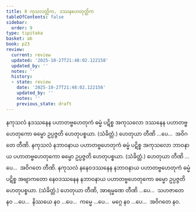 ```yaml
---
title: 8 ကုသလတ္တိက, ဒဿနဟေတုတ္တိက
tableOfContents: false
sidebar:
  order: 9
type: tipitaka
basket: ab
book: p23
review:
  current: review
  updated: '2025-10-27T21:48:02.122158'
  updated_by: ''
  notes: ''
  history:
  - state: review
    date: '2025-10-27T21:48:02.122158'
    updated_by: ''
    notes: ''
    previous_state: draft
---
```



<ReviewStatus review={frontmatter.review} showDetails={true} />

<HypothesisAnnotation frontmatter={frontmatter} />

<DynamicBreadcrumb />

<Division number="12" book="p23" e="ch" v="40" p="407">

<Paragraph number="45" book="p23">
နကုသလံ နဒဿနေန ပဟာတဗ္ဗဟေတုကံ ဓမ္မံ ပဋိစ္စ အကုသလော ဒဿနေန ပဟာတဗ္ဗဟေတုကော ဓမ္မော ဥပ္ပဇ္ဇတိ ဟေတုပစ္စယာ. (သံခိတ္တံ.) ဟေတုယာ တီဏိ …ပေ…  အဝိဂတေ တီဏိ.
</Paragraph>

<Paragraph number="46" book="p23">
နကုသလံ နဘာဝနာယ ပဟာတဗ္ဗဟေတုကံ ဓမ္မံ ပဋိစ္စ အကုသလော ဘာဝနာယ ပဟာတဗ္ဗဟေတုကော ဓမ္မော ဥပ္ပဇ္ဇတိ ဟေတုပစ္စယာ. (သံခိတ္တံ.) ဟေတုယာ တီဏိ …ပေ…  အဝိဂတေ တီဏိ.
</Paragraph>

<Paragraph number="47" book="p23">
နကုသလံ နနေဝဒဿနေန နဘာဝနာယ ပဟာတဗ္ဗဟေတုကံ ဓမ္မံ ပဋိစ္စ အဗျာကတော နေဝဒဿနေန နဘာဝနာယ ပဟာတဗ္ဗဟေတုကော ဓမ္မော ဥပ္ပဇ္ဇတိ ဟေတုပစ္စယာ. (သံခိတ္တံ.) ဟေတုယာ တီဏိ, အာရမ္မဏေ တီဏိ …ပေ…  သဟဇာတေ နဝ …ပေ…  နိဿယေ နဝ …ပေ…  ကမ္မေ …ပေ…  မဂ္ဂေ နဝ …ပေ…  အဝိဂတေ နဝ.
</Paragraph>
</Division>